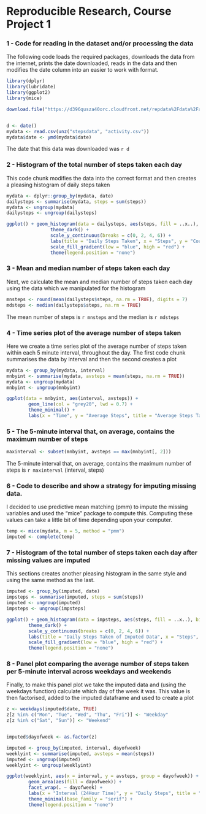 Reproducible Research, Course Project 1
========================================
             

### 1 - Code for reading in the dataset and/or processing the data

The following code loads the required packages, downloads the data from the internet, prints the date downloaded, reads in the data and then modifies the date column into an easier to work with format.

```r
library(dplyr)
library(lubridate)
library(ggplot2)
library(mice)

download.file("https://d396qusza40orc.cloudfront.net/repdata%2Fdata%2Factivity.zip", destfile = "stepsdata")


d <- date()
mydata <- read.csv(unz("stepsdata", "activity.csv"))
mydata$date <- ymd(mydata$date)
```
The date that this data was downloaded was `r d`


### 2 - Histogram of the total number of steps taken each day

This code chunk modifies the data into the correct format and then creates a pleasing histogram of daily steps taken 

```r
mydata <- dplyr::group_by(mydata, date)
dailysteps <- summarise(mydata, steps = sum(steps))
mydata <- ungroup(mydata)
dailysteps <- ungroup(dailysteps)

ggplot() + geom_histogram(data = dailysteps, aes(steps, fill = ..x..), bins = 20) +
                theme_dark() +
                scale_y_continuous(breaks = c(0, 2, 4, 6)) +
                labs(title = "Daily Steps Taken", x = "Steps", y = "Count") + 
                scale_fill_gradient(low = "blue", high = "red") + 
                theme(legend.position = "none")
```


### 3 - Mean and median number of steps taken each day

Next, we calculate the mean and median number of steps taken each day using the data which we manipulated for the histogram

```r
mnsteps <- round(mean(dailysteps$steps, na.rm = TRUE), digits = 7)
mdsteps <- median(dailysteps$steps, na.rm = TRUE)
```
The mean number of steps is `r mnsteps` and the median is `r mdsteps`


### 4 - Time series plot of the average number of steps taken

Here we create a time series plot of the average number of steps taken within each 5 minute interval, throughout the day. The first code chunk summarises the data by interval and then the second creates a plot

```r
mydata <- group_by(mydata, interval)
mnbyint <- summarise(mydata, avsteps = mean(steps, na.rm = TRUE))
mydata <- ungroup(mydata)
mnbyint <- ungroup(mnbyint)

ggplot(data = mnbyint, aes(interval, avsteps)) + 
        geom_line(col = "grey20", lwd = 0.7) + 
        theme_minimal() + 
        labs(x = "Time", y = "Average Steps", title = "Average Steps Taken Throughout the Day")
```


### 5 - The 5-minute interval that, on average, contains the maximum number of steps

```r
maxinterval <- subset(mnbyint, avsteps == max(mnbyint[, 2]))
```
The 5-minute interval that, on average, contains the maximum number of steps is `r maxinterval` (interval, steps)


### 6 - Code to describe and show a strategy for imputing missing data.
I decided to use predictive mean matching (pmm) to impute the missing variables and used the "mice" package to compute this. Computing these values can take a little bit of time depending upon your computer.
```r
temp <- mice(mydata, m = 5, method = "pmm")
imputed <- complete(temp)
```


### 7 - Histogram of the total number of steps taken each day after missing values are imputed
This sections creates another pleasing histogram in the same style and using the same method as the last.
```r
imputed <- group_by(imputed, date)
impsteps <- summarise(imputed, steps = sum(steps))
imputed <- ungroup(imputed)
impsteps <- ungroup(impsteps)

ggplot() + geom_histogram(data = impsteps, aes(steps, fill = ..x..), bins = 20) +
        theme_dark() +
        scale_y_continuous(breaks = c(0, 2, 4, 6)) +
        labs(title = "Daily Steps Taken of Imputed Data", x = "Steps", y = "Count") + 
        scale_fill_gradient(low = "blue", high = "red") + 
        theme(legend.position = "none")
```


### 8 - Panel plot comparing the average number of steps taken per 5-minute interval across weekdays and weekends

Finally, to make this panel plot we take the imputed data and (using the weekdays function) calculate which day of the week it was. This value is then factorised, added to the imputed dataframe and used to create a plot
```r
z <- weekdays(imputed$date, TRUE)
z[z %in% c("Mon", "Tue", "Wed", "Thu", "Fri")] <- "Weekday"
z[z %in% c("Sat", "Sun")] <- "Weekend"


imputed$dayofweek <- as.factor(z)

imputed <- group_by(imputed, interval, dayofweek)
weeklyint <- summarise(imputed, avsteps = mean(steps))
imputed <- ungroup(imputed)
weeklyint <- ungroup(weeklyint)

ggplot(weeklyint, aes(x = interval, y = avsteps, group = dayofweek)) +
        geom_area(aes(fill = dayofweek)) + 
        facet_wrap(. ~ dayofweek) + 
        labs(x = "Interval (24Hour Time)", y = "Daily Steps", title = "Daily Steps by Weekday and Weekend") +
        theme_minimal(base_family = "serif") + 
        theme(legend.position = "none")
```


